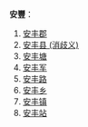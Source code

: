 '''安豐'''：
#[[安丰郡|安丰郡]]
#[[安丰县_(消歧义)|安丰县 (消歧义)]]
#[[芍陂|安丰塘]]
#[[安丰军|安丰军]]
#[[安丰路|安丰路]]
#[[安丰乡|安丰乡]]
#[[安丰镇|安丰镇]]
#[[安丰站|安丰站]]

{{disambig|A|Cat=二字地名消歧义}}